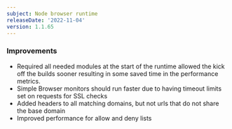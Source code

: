 ```yaml
---
subject: Node browser runtime
releaseDate: '2022-11-04'
version: 1.1.65
---
```


### Improvements
* Required all needed modules at the start of the runtime allowed the kick off the builds sooner resulting in some saved time in the performance metrics.
* Simple Browser monitors should run faster due to having timeout limits set on requests for SSL checks
* Added headers to all matching domains, but not urls that do not share the base domain
* Improved performance for allow and deny lists
